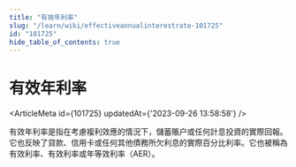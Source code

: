```yaml
---
title: "有效年利率"
slug: "/learn/wiki/effectiveannualinterestrate-101725"
id: "101725"
hide_table_of_contents: true
---
```



# 有效年利率

<ArticleMeta id={101725} updatedAt={'2023-09-26 13:58:58'} />
<div className='border-solid border-b border-t-0 my-4 border-[var(--ifm-color-gray-300)]' />

有效年利率是指在考慮複利效應的情況下，儲蓄賬户或任何計息投資的實際回報。它也反映了貸款、信用卡或任何其他債務所欠利息的實際百分比利率。它也被稱為有效利率、有效利率或年等效利率（AER）。
